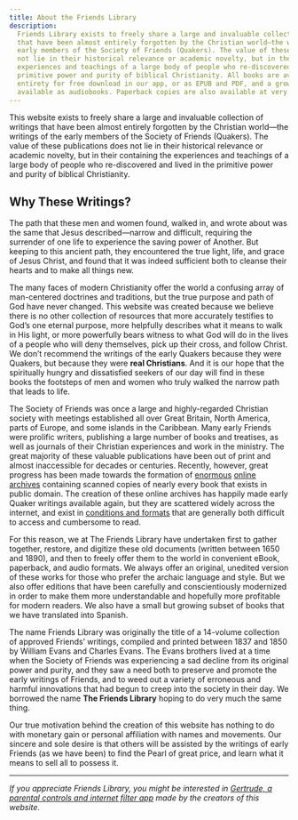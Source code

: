 ```yaml
---
title: About the Friends Library
description:
  Friends Library exists to freely share a large and invaluable collection of writings
  that have been almost entirely forgotten by the Christian world—the writings of the
  early members of the Society of Friends (Quakers). The value of these publications does
  not lie in their historical relevance or academic novelty, but in their containing the
  experiences and teachings of a large body of people who re-discovered and lived in the
  primitive power and purity of biblical Christianity. All books are available in their
  entirety for free download in our app, or as EPUB and PDF, and a growing number are
  available as audiobooks. Paperback copies are also available at very low cost.
---
```


<Lead>
  This website exists to freely share a large and invaluable collection of writings that
  have been almost entirely forgotten by the Christian world&mdash;the writings of the
  early members of the Society of Friends (Quakers). The value of these publications does
  not lie in their historical relevance or academic novelty, but in their containing the
  experiences and teachings of a large body of people who re-discovered and lived in the
  primitive power and purity of biblical Christianity.
</Lead>

## Why These Writings?

The path that these men and women found, walked in, and wrote about was the same that
Jesus described&mdash;narrow and difficult, requiring the surrender of one life to
experience the saving power of Another. But keeping to this ancient path, they encountered
the true light, life, and grace of Jesus Christ, and found that it was indeed sufficient
both to cleanse their hearts and to make all things new.

The many faces of modern Christianity offer the world a confusing array of man-centered
doctrines and traditions, but the true purpose and path of God have never changed. This
website was created because we believe there is no other collection of resources that more
accurately testifies to God’s one eternal purpose, more helpfully describes what it means
to walk in His light, or more powerfully bears witness to what God will do in the lives of
a people who will deny themselves, pick up their cross, and follow Christ. We don’t
recommend the writings of the early Quakers because they were Quakers, but because they
were **real Christians**. And it is our hope that the spiritually hungry and dissatisfied
seekers of our day will find in these books the footsteps of men and women who truly
walked the narrow path that leads to life.

The Society of Friends was once a large and highly-regarded Christian society with
meetings established all over Great Britain, North America, parts of Europe, and some
islands in the Caribbean. Many early Friends were prolific writers, publishing a large
number of books and treatises, as well as journals of their Christian experiences and work
in the ministry. The great majority of these valuable publications have been out of print
and almost inaccessible for decades or centuries. Recently, however, great progress has
been made towards the formation of [enormous](https://books.google.com/)
[online](https://archive.org/details/texts) [archives](https://www.hathitrust.org/)
containing scanned copies of nearly every book that exists in public domain. The creation
of these online archives has happily made early Quaker writings available again, but they
are scattered widely across the internet, and exist in
[conditions and formats](https://books.google.com/books?id=LCEJAAAAQAAJ&printsec=frontcover&cad=0#v=onepage)
that are generally both difficult to access and cumbersome to read.

For this reason, we at The Friends Library have undertaken first to gather together,
restore, and digitize these old documents (written between 1650 and 1890), and then to
freely offer them to the world in convenient eBook, paperback, and audio formats. We
always offer an original, unedited version of these works for those who prefer the archaic
language and style. But we also offer editions that have been carefully and
conscientiously modernized in order to make them more understandable and hopefully more
profitable for modern readers. We also have a small but growing subset of books that we
have translated into Spanish.

The name Friends Library was originally the title of a 14-volume collection of approved
Friends’ writings, compiled and printed between 1837 and 1850 by William Evans and Charles
Evans. The Evans brothers lived at a time when the Society of Friends was experiencing a
sad decline from its original power and purity, and they saw a need both to preserve and
promote the early writings of Friends, and to weed out a variety of erroneous and harmful
innovations that had begun to creep into the society in their day. We borrowed the name
**The Friends Library** hoping to do very much the same thing.

Our true motivation behind the creation of this website has nothing to do with monetary
gain or personal affiliation with names and movements. Our sincere and sole desire is that
others will be assisted by the writings of early Friends (as we have been) to find the
Pearl of great price, and learn what it means to sell all to possess it.

<hr className="pt-8 pb-4" />

_If you appreciate Friends Library, you might be interested in
[Gertrude, a parental controls and internet filter app](https://gertrude.app) made by the
creators of this website._
